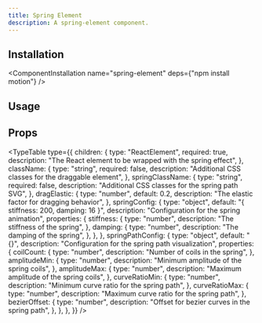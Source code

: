 ```yaml
---
title: Spring Element
description: A spring-element component.
---
```


<ComponentCodePreview name="spring-element" />

## Installation

<ComponentInstallation name="spring-element" deps={"npm install motion"} />

## Usage

<CodeRenderer name="spring-element" />

## Props

<TypeTable
  type={{
    children: {
      type: "ReactElement",
      required: true,
      description: "The React element to be wrapped with the spring effect",
    },
    className: {
      type: "string",
      required: false,
      description: "Additional CSS classes for the draggable element",
    },
    springClassName: {
      type: "string",
      required: false,
      description: "Additional CSS classes for the spring path SVG",
    },
    dragElastic: {
      type: "number",
      default: 0.2,
      description: "The elastic factor for dragging behavior",
    },
    springConfig: {
      type: "object",
      default: "{ stiffness: 200, damping: 16 }",
      description: "Configuration for the spring animation",
      properties: {
        stiffness: {
          type: "number",
          description: "The stiffness of the spring",
        },
        damping: {
          type: "number",
          description: "The damping of the spring",
        },
      },
    },
    springPathConfig: {
      type: "object",
      default: "{}",
      description: "Configuration for the spring path visualization",
      properties: {
        coilCount: {
          type: "number",
          description: "Number of coils in the spring",
        },
        amplitudeMin: {
          type: "number",
          description: "Minimum amplitude of the spring coils",
        },
        amplitudeMax: {
          type: "number",
          description: "Maximum amplitude of the spring coils",
        },
        curveRatioMin: {
          type: "number",
          description: "Minimum curve ratio for the spring path",
        },
        curveRatioMax: {
          type: "number",
          description: "Maximum curve ratio for the spring path",
        },
        bezierOffset: {
          type: "number",
          description: "Offset for bezier curves in the spring path",
        },
      },
    },
  }}
/>
